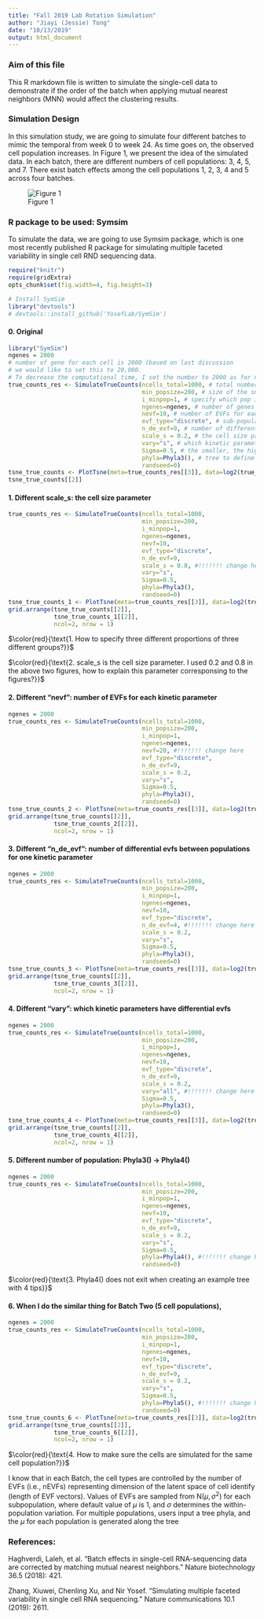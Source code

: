 ```yaml
---
title: "Fall 2019 Lab Rotation Simulation"
author: "Jiayi (Jessie) Tong"
date: "10/13/2019"
output: html_document
---
```

### Aim of this file

This R markdown file is written to simulate the single-cell data to demonstrate if the order of the batch when applying mutual nearest neighbors (MNN) would affect the clustering results. 

### Simulation Design

In this simulation study, we are going to simulate four different batches to mimic the temporal from week 0 to week 24. As time goes on, the observed cell population increases. In Figure 1, we present the idea of the simulated data. In each batch, there are different numbers of cell populations: 3, 4, 5, and 7. There exist batch effects among the cell populations 1, 2, 3, 4 and 5 across four batches.   


![Figure 1](/Users/jiayito/Dropbox/000_Penn_Phd/2019_Fall/2019_Fall_Rotation/simulation/sim_design.png)

### R package to be used: Symsim

To simulate the data, we are going to use Symsim package, which is one most recently published R package for simulating multiple faceted variability in single cell RND sequencing data.

```r
require("knitr")
require(gridExtra)
opts_chunk$set(fig.width=4, fig.height=3)
```


```r
# Install SymSim
library("devtools")
# devtools::install_github('YosefLab/SymSim')
```

#### 0. Original

```r
library("SymSim")
ngenes = 2000
# number of gene for each cell is 2000 (based on last discussion
# we would like to set this to 20,000.
# To decrease the computational time, I set the number to 2000 as for now.)
true_counts_res <- SimulateTrueCounts(ncells_total=1000, # total number of cells
                                      min_popsize=200, # size of the smallest pop
                                      i_minpop=1, # specify which pop is smallest
                                      ngenes=ngenes, # number of genes
                                      nevf=10, # number of EVFs for each kinetic parameter
                                      evf_type="discrete", # sub-population
                                      n_de_evf=9, # number of differential evfs between populations for one kinetic parameter
                                      scale_s = 0.2, # the cell size parameter
                                      vary="s", # which kinetic parameters have differential evfs
                                      Sigma=0.5, # the smaller, the higher the hetero
                                      phyla=Phyla3(), # tree to define relationship between populations
                                      randseed=0)
tsne_true_counts <- PlotTsne(meta=true_counts_res[[3]], data=log2(true_counts_res[[1]]+1), evf_type="discrete", n_pc=20, label='pop', saving = F, plotname="Batch One - 3 pops")
tsne_true_counts[[2]]
```

#### 1. Different scale_s: the cell size parameter

```r
true_counts_res <- SimulateTrueCounts(ncells_total=1000, 
                                      min_popsize=200, 
                                      i_minpop=1, 
                                      ngenes=ngenes, 
                                      nevf=10,
                                      evf_type="discrete", 
                                      n_de_evf=9,
                                      scale_s = 0.8, #!!!!!!! change here
                                      vary="s",
                                      Sigma=0.5,
                                      phyla=Phyla3(),
                                      randseed=0)
tsne_true_counts_1 <- PlotTsne(meta=true_counts_res[[3]], data=log2(true_counts_res[[1]]+1), evf_type="discrete", n_pc=20, label='pop', saving = F, plotname="Batch One - 3 pops")
grid.arrange(tsne_true_counts[[2]],
             tsne_true_counts_1[[2]],
             ncol=2, nrow = 1)
```

$\color{red}{\text{1. How to specify three different proportions of three different groups?}}$


$\color{red}{\text{2. scale_s is the cell size parameter. I used 0.2 and 0.8 in the above two figures, how to explain this parameter corresponsing to the figures?}}$

#### 2. Different "nevf": number of EVFs for each kinetic parameter

```r
ngenes = 2000
true_counts_res <- SimulateTrueCounts(ncells_total=1000, 
                                      min_popsize=200, 
                                      i_minpop=1,
                                      ngenes=ngenes, 
                                      nevf=20, #!!!!!!! change here
                                      evf_type="discrete", 
                                      n_de_evf=9,
                                      scale_s = 0.2, 
                                      vary="s",
                                      Sigma=0.5,
                                      phyla=Phyla3(),
                                      randseed=0)
tsne_true_counts_2 <- PlotTsne(meta=true_counts_res[[3]], data=log2(true_counts_res[[1]]+1), evf_type="discrete", n_pc=20, label='pop', saving = F, plotname="Batch One - 3 pops")
grid.arrange(tsne_true_counts[[2]],
             tsne_true_counts_2[[2]],
             ncol=2, nrow = 1)
```


#### 3. Different "n_de_evf": number of differential evfs between populations for one kinetic parameter

```r
ngenes = 2000
true_counts_res <- SimulateTrueCounts(ncells_total=1000, 
                                      min_popsize=200, 
                                      i_minpop=1,
                                      ngenes=ngenes, 
                                      nevf=10, 
                                      evf_type="discrete", 
                                      n_de_evf=4, #!!!!!!! change here
                                      scale_s = 0.2,
                                      vary="s",
                                      Sigma=0.5,
                                      phyla=Phyla3(),
                                      randseed=0)
tsne_true_counts_3 <- PlotTsne(meta=true_counts_res[[3]], data=log2(true_counts_res[[1]]+1), evf_type="discrete", n_pc=20, label='pop', saving = F, plotname="Batch One - 3 pops")
grid.arrange(tsne_true_counts[[2]],
             tsne_true_counts_3[[2]],
             ncol=2, nrow = 1)
```

#### 4. Different "vary": which kinetic parameters have differential evfs

```r
ngenes = 2000
true_counts_res <- SimulateTrueCounts(ncells_total=1000, 
                                      min_popsize=200, 
                                      i_minpop=1,
                                      ngenes=ngenes, 
                                      nevf=10, 
                                      evf_type="discrete", 
                                      n_de_evf=9, 
                                      scale_s = 0.2,
                                      vary="all", #!!!!!!! change here
                                      Sigma=0.5,
                                      phyla=Phyla3(),
                                      randseed=0)
tsne_true_counts_4 <- PlotTsne(meta=true_counts_res[[3]], data=log2(true_counts_res[[1]]+1), evf_type="discrete", n_pc=20, label='pop', saving = F, plotname="Batch One - 3 pops")
grid.arrange(tsne_true_counts[[2]],
             tsne_true_counts_4[[2]],
             ncol=2, nrow = 1)
```


#### 5. Different number of population: Phyla3() -> Phyla4()

```r
ngenes = 2000
true_counts_res <- SimulateTrueCounts(ncells_total=1000, 
                                      min_popsize=200, 
                                      i_minpop=1, 
                                      ngenes=ngenes,
                                      nevf=10,
                                      evf_type="discrete",
                                      n_de_evf=9,
                                      scale_s = 0.2,
                                      vary="s",
                                      Sigma=0.5,
                                      phyla=Phyla4(), #!!!!!!! change here
                                      randseed=0)
```

$\color{red}{\text{3. Phyla4() does not exit when creating an example tree with 4 tips}}$

#### 6. When I do the similar thing for Batch Two (5 cell populations), 


```r
ngenes = 2000
true_counts_res <- SimulateTrueCounts(ncells_total=1000, 
                                      min_popsize=200, 
                                      i_minpop=1,
                                      ngenes=ngenes, 
                                      nevf=10, 
                                      evf_type="discrete", 
                                      n_de_evf=9, 
                                      scale_s = 0.2,
                                      vary="s", 
                                      Sigma=0.5,
                                      phyla=Phyla5(), #!!!!!!! change here
                                      randseed=0)
tsne_true_counts_6 <- PlotTsne(meta=true_counts_res[[3]], data=log2(true_counts_res[[1]]+1), evf_type="discrete", n_pc=20, label='pop', saving = F, plotname="Batch Three - 5 pops")
grid.arrange(tsne_true_counts[[2]],
             tsne_true_counts_6[[2]],
             ncol=2, nrow = 1)
```


$\color{red}{\text{4. How to make sure the cells are simulated for the same cell population?}}$

I know that in each Batch, the cell types are controlled by the number of EVFs (i.e., nEVFs) representing dimension of the latent space of cell identify (length of EVF vectors). Values of EVFs are sampled from N($\mu, \sigma^2$) for each subpopulation, where default value of $\mu$ is 1, and $\sigma$ determines the within-population variation. For multiple populations, users input a tree phyla, and the $\mu$ for each population is generated along the tree



### References:

Haghverdi, Laleh, et al. "Batch effects in single-cell RNA-sequencing data are corrected by matching mutual nearest neighbors." Nature biotechnology 36.5 (2018): 421.

Zhang, Xiuwei, Chenling Xu, and Nir Yosef. "Simulating multiple faceted variability in single cell RNA sequencing." Nature communications 10.1 (2019): 2611.
